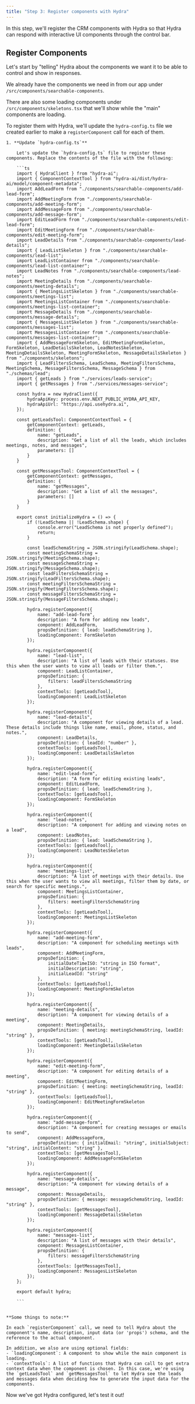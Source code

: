 ```yaml
---
title: "Step 3: Register components with Hydra"
---
```


In this step, we'll register the CRM components with Hydra so that Hydra can respond with interactive UI components through the control bar.

## Register Components

Let's start by "telling" Hydra about the components we want it to be able to control and show in responses.

We already have the components we need in from our app under `/src/components/searchable-components`.

There are also some loading components under `/src/components/skeletons.tsx` that we'll show while the "main" components are loading.

To register them with Hydra, we'll update the `hydra-config.ts` file we created earlier to make a `registerComponent` call for each of them.

    1. **Update `hydra-config.ts`**

        Let's update the `hydra-config.ts` file to register these components. Replace the contents of the file with the following:

        ```ts
        import { HydraClient } from "hydra-ai";
        import { ComponentContextTool } from "hydra-ai/dist/hydra-ai/model/component-metadata";
        import AddLeadForm from "./components/searchable-components/add-lead-form";
        import AddMeetingForm from "./components/searchable-components/add-meeting-form";
        import AddMessageForm from "./components/searchable-components/add-message-form";
        import EditLeadForm from "./components/searchable-components/edit-lead-form";
        import EditMeetingForm from "./components/searchable-components/edit-meeting-form";
        import LeadDetails from "./components/searchable-components/lead-details";
        import { LeadListSkeleton } from "./components/searchable-components/lead-list";
        import LeadListContainer from "./components/searchable-components/lead-list-container";
        import LeadNotes from "./components/searchable-components/lead-notes";
        import MeetingDetails from "./components/searchable-components/meeting-details";
        import { MeetingsListSkeleton } from "./components/searchable-components/meetings-list";
        import MeetingsListContainer from "./components/searchable-components/meetings-list-container";
        import MessageDetails from "./components/searchable-components/message-details";
        import { MessagesListSkeleton } from "./components/searchable-components/messages-list";
        import MessagesListContainer from "./components/searchable-components/messages-list-container";
        import { AddMessageFormSkeleton, EditMeetingFormSkeleton, FormSkeleton, LeadDetailsSkeleton, LeadNotesSkeleton, MeetingDetailsSkeleton, MeetingFormSkeleton, MessageDetailsSkeleton } from "./components/skeletons";
        import { LeadFiltersSchema, LeadSchema, MeetingFiltersSchema, MeetingSchema, MessageFiltersSchema, MessageSchema } from "./schemas/lead";
        import { getLeads } from "./services/leads-service";
        import { getMessages } from "./services/messages-service";

        const hydra = new HydraClient({
            hydraApiKey: process.env.NEXT_PUBLIC_HYDRA_API_KEY,
            hydraApiUrl: "https://api.usehydra.ai",
        });

        const getLeadsTool: ComponentContextTool = {
            getComponentContext: getLeads,
            definition: {
                name: "getLeads",
                description: "Get a list of all the leads, which includes meetings, notes, and messages",
                parameters: []
            }
        }

        const getMessagesTool: ComponentContextTool = {
            getComponentContext: getMessages,
            definition: {
                name: "getMessages",
                description: "Get a list of all the messages",
                parameters: []
            }
        }

        export const initializeHydra = () => {
            if (!LeadSchema || !LeadSchema.shape) {
                console.error("LeadSchema is not properly defined");
                return;
            }

            const leadSchemaString = JSON.stringify(LeadSchema.shape);
            const meetingSchemaString = JSON.stringify(MeetingSchema.shape);
            const messageSchemaString = JSON.stringify(MessageSchema.shape);
            const leadFiltersSchemaString = JSON.stringify(LeadFiltersSchema.shape);
            const meetingFiltersSchemaString = JSON.stringify(MeetingFiltersSchema.shape);
            const messageFiltersSchemaString = JSON.stringify(MessageFiltersSchema.shape);

            hydra.registerComponent({
                name: "add-lead-form",
                description: "A form for adding new leads",
                component: AddLeadForm,
                propsDefinition: { lead: leadSchemaString },
                loadingComponent: FormSkeleton
            });

            hydra.registerComponent({
                name: "lead-list",
                description: "A list of leads with their statuses. Use this when the user wants to view all leads or filter them.",
                component: LeadListContainer,
                propsDefinition: {
                    filters: leadFiltersSchemaString
                },
                contextTools: [getLeadsTool],
                loadingComponent: LeadListSkeleton
            });

            hydra.registerComponent({
                name: "lead-details",
                description: "A component for viewing details of a lead. These details include things like name, email, phone, status, and notes.",
                component: LeadDetails,
                propsDefinition: { leadId: "number" },
                contextTools: [getLeadsTool],
                loadingComponent: LeadDetailsSkeleton
            });

            hydra.registerComponent({
                name: "edit-lead-form",
                description: "A form for editing existing leads",
                component: EditLeadForm,
                propsDefinition: { lead: leadSchemaString },
                contextTools: [getLeadsTool],
                loadingComponent: FormSkeleton
            });

            hydra.registerComponent({
                name: "lead-notes",
                description: "A component for adding and viewing notes on a lead",
                component: LeadNotes,
                propsDefinition: { lead: leadSchemaString },
                contextTools: [getLeadsTool],
                loadingComponent: LeadNotesSkeleton
            });

            hydra.registerComponent({
                name: "meetings-list",
                description: "A list of meetings with their details. Use this when the user wants to view all meetings, filter them by date, or search for specific meetings.",
                component: MeetingsListContainer,
                propsDefinition: {
                    filters: meetingFiltersSchemaString
                },
                contextTools: [getLeadsTool],
                loadingComponent: MeetingsListSkeleton
            });

            hydra.registerComponent({
                name: "add-meeting-form",
                description: "A component for scheduling meetings with leads",
                component: AddMeetingForm,
                propsDefinition: {
                    initialDateTimeISO: "string in ISO format",
                    initialDescription: "string",
                    initialLeadId: "string"
                },
                contextTools: [getLeadsTool],
                loadingComponent: MeetingFormSkeleton
            });

            hydra.registerComponent({
                name: "meeting-details",
                description: "A component for viewing details of a meeting",
                component: MeetingDetails,
                propsDefinition: { meeting: meetingSchemaString, leadId: "string" },
                contextTools: [getLeadsTool],
                loadingComponent: MeetingDetailsSkeleton
            });

            hydra.registerComponent({
                name: "edit-meeting-form",
                description: "A component for editing details of a meeting",
                component: EditMeetingForm,
                propsDefinition: { meeting: meetingSchemaString, leadId: "string" },
                contextTools: [getLeadsTool],
                loadingComponent: EditMeetingFormSkeleton
            });

            hydra.registerComponent({
                name: "add-message-form",
                description: "A component for creating messages or emails to send",
                component: AddMessageForm,
                propsDefinition: { initialEmail: "string", initialSubject: "string", initialContent: "string" },
                contextTools: [getMessagesTool],
                loadingComponent: AddMessageFormSkeleton
            });

            hydra.registerComponent({
                name: "message-details",
                description: "A component for viewing details of a message",
                component: MessageDetails,
                propsDefinition: { message: messageSchemaString, leadId: "string" },
                contextTools: [getMessagesTool],
                loadingComponent: MessageDetailsSkeleton
            });

            hydra.registerComponent({
                name: "messages-list",
                description: "A list of messages with their details",
                component: MessagesListContainer,
                propsDefinition: {
                    filters: messageFiltersSchemaString
                },
                contextTools: [getMessagesTool],
                loadingComponent: MessagesListSkeleton
            });
        };

        export default hydra;

        ```


    **Some things to note:**

    In each `registerComponent` call, we need to tell Hydra about the component's name, description, input data (or 'props') schema, and the reference to the actual component.

    In addition, we also are using optional fields:
    - `loadingComponent`: A component to show while the main component is loading.
    - `contextTools`: A list of functions that Hydra can call to get extra context data when the component is chosen. In this case, we're using the `getLeadsTool` and `getMessagesTool` to let Hydra see the leads and messages data when deciding how to generate the input data for the components.

Now we've got Hydra configured, let's test it out!

